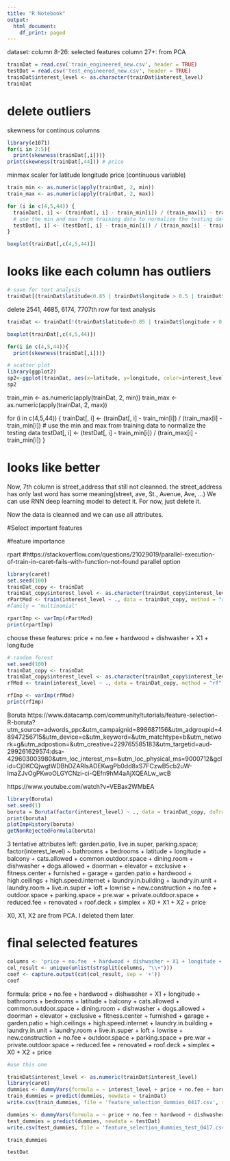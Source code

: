 ---
title: "R Notebook"
output:
  html_document:
    df_print: paged
---

dataset: column 8-26: selected features
column 27+: from PCA

```{r}
trainDat = read.csv('train_engineered_new.csv', header = TRUE)
testDat = read.csv('test_engineered_new.csv', header = TRUE)
trainDat$interest_level <- as.character(trainDat$interest_level)
trainDat
```

# delete outliers

skewness for continous columns
```{r}
library(e1071)   
for(i in 2:5){
  print(skewness(trainDat[,i]))}
print(skewness(trainDat[,44])) # price
```

minmax scaler for latitude longitude price (continuous variable)
```{r}

train_min <- as.numeric(apply(trainDat, 2, min))
train_max <- as.numeric(apply(trainDat, 2, max))

for (i in c(4,5,44)) {
  trainDat[, i] <- (trainDat[, i] - train_min[i]) / (train_max[i] - train_min[i]) 
  # use the min and max from training data to normalize the testing data
  testDat[, i] <- (testDat[, i] - train_min[i]) / (train_max[i] - train_min[i]) 
}

```

```{r}
boxplot(trainDat[,c(4,5,44)])
```

# looks like each column has outliers

```{r}
# save for text analysis
trainDat[(trainDat$latitude<0.85 | trainDat$longitude > 0.5 | trainDat$longitude < 0.3 | trainDat$price > 0.08), ]
```
delete 2541, 4685, 6174, 7707th row for text analysis

```{r}
trainDat <- trainDat[!(trainDat$latitude<0.85 | trainDat$longitude > 0.5 | trainDat$longitude < 0.3 | trainDat$price > 0.08), ]
```

```{r}
boxplot(trainDat[,c(4,5,44)])
```



```{r}
for(i in c(4,5,44)){
  print(skewness(trainDat[,i]))}
```

```{r}
# scatter plot
library(ggplot2)
sp2<-ggplot(trainDat, aes(x=latitude, y=longitude, color=interest_level)) + geom_point()
sp2
```

train_min <- as.numeric(apply(trainDat, 2, min))
train_max <- as.numeric(apply(trainDat, 2, max))

for (i in c(4,5,44)) {
  trainDat[, i] <- (trainDat[, i] - train_min[i]) / (train_max[i] - train_min[i]) 
  # use the min and max from training data to normalize the testing data
  testDat[, i] <- (testDat[, i] - train_min[i]) / (train_max[i] - train_min[i]) 
}



# looks like better

Now, 7th column is street_address that still not cleanned.
the street_address has only last word has some meaning(street, ave, St., Avenue, Ave, ...) We can use RNN deep learning model to detect it. For now, just delete it.

Now the data is cleanned and we can use all attributes. 

#Select important features

#feature importance

rpart
#https://stackoverflow.com/questions/21029019/parallel-execution-of-train-in-caret-fails-with-function-not-found parallel option

```{r}
library(caret)
set.seed(100)
trainDat_copy <- trainDat
trainDat_copy$interest_level <- as.character(trainDat_copy$interest_level)
rPartMod <- train(interest_level ~ ., data = trainDat_copy, method = "rpart")
#family = "multinomial"

```

```{r}
rpartImp <- varImp(rPartMod)
print(rpartImp)
```

choose these features: price + no.fee	+ hardwood + dishwasher + X1 + longitude

```{r}
# random forest
set.seed(100)
trainDat_copy <- trainDat
trainDat_copy$interest_level <- as.character(trainDat_copy$interest_level)
rfMod <- train(interest_level ~ ., data = trainDat_copy, method = "rf")
```
```{r}
rfImp <- varImp(rfMod)
print(rfImp)
```

Boruta
https://www.datacamp.com/community/tutorials/feature-selection-R-boruta?utm_source=adwords_ppc&utm_campaignid=898687156&utm_adgroupid=48947256715&utm_device=c&utm_keyword=&utm_matchtype=b&utm_network=g&utm_adpostion=&utm_creative=229765585183&utm_targetid=aud-299261629574:dsa-429603003980&utm_loc_interest_ms=&utm_loc_physical_ms=9000712&gclid=Cj0KCQjwgtWDBhDZARIsADEKwgPb0dd8xS7FCzwB5cb2uW-ImaZJvOgPKwoOLGYCNzi-ci-QEfn9hM4aAjXQEALw_wcB

https://www.youtube.com/watch?v=VEBax2WMbEA

```{r}
library(Boruta)
set.seed(1)
boruta = Boruta(factor(interest_level) ~ ., data = trainDat_copy, doTrace = 2, maxRuns = 50)
print(boruta)
plotImpHistory(boruta)
getNonRejectedFormula(boruta)
```

3 tentative attributes left: garden.patio, live.in.super, parking.space;
factor(interest_level) ~ bathrooms + bedrooms + latitude + longitude + 
    balcony + cats.allowed + common.outdoor.space + dining.room + 
    dishwasher + dogs.allowed + doorman + elevator + exclusive + 
    fitness.center + furnished + garage + garden.patio + hardwood + 
    high.ceilings + high.speed.internet + laundry.in.building + 
    laundry.in.unit + laundry.room + live.in.super + loft + lowrise + 
    new.construction + no.fee + outdoor.space + parking.space + 
    pre.war + private.outdoor.space + reduced.fee + renovated + 
    roof.deck + simplex + X0 + X1 + X2 + price

X0, X1, X2 are from PCA. I deleted them later.

# final selected features

```{r}
columns <- 'price + no.fee	+ hardwood + dishwasher + X1 + longitude +  bathrooms + bedrooms + latitude + longitude + balcony + cats.allowed + common.outdoor.space + dining.room +     dishwasher + dogs.allowed + doorman + elevator + exclusive +  fitness.center + furnished + garage + garden.patio + hardwood +     high.ceilings + high.speed.internet + laundry.in.building +     laundry.in.unit + laundry.room + live.in.super + loft + lowrise +     new.construction + no.fee + outdoor.space + parking.space +     pre.war + private.outdoor.space + reduced.fee + renovated +     roof.deck + simplex + X0 + X1 + X2 + price'
col_result <- unique(unlist(strsplit(columns, "\\+")))
coef <- capture.output(cat(col_result, sep = '+'))
coef

```

formula: price + no.fee + hardwood + dishwasher + X1 + longitude +  bathrooms + bedrooms + latitude + balcony + cats.allowed + common.outdoor.space + dining.room +     dishwasher + dogs.allowed + doorman + elevator + exclusive +  fitness.center + furnished + garage + garden.patio +     high.ceilings + high.speed.internet + laundry.in.building +     laundry.in.unit + laundry.room + live.in.super + loft + lowrise +     new.construction + no.fee + outdoor.space + parking.space +     pre.war + private.outdoor.space + reduced.fee + renovated +     roof.deck + simplex + X0 + X2 + price

```{r}
#use this one

trainDat$interest_level <- as.numeric(trainDat$interest_level)
library(caret)
dummies <- dummyVars(formula = ~ interest_level + price + no.fee + hardwood + dishwasher + X1 + longitude +  bathrooms + bedrooms + latitude + balcony + cats.allowed + common.outdoor.space + dining.room +     dishwasher + dogs.allowed + doorman + elevator + exclusive +  fitness.center + furnished + garage + garden.patio +     high.ceilings + high.speed.internet + laundry.in.building +     laundry.in.unit + laundry.room + live.in.super + loft + lowrise +     new.construction + no.fee + outdoor.space + parking.space +     pre.war + private.outdoor.space + reduced.fee + renovated +     roof.deck + simplex + X0 + X2 + price, data = trainDat)
train_dummies = predict(dummies, newdata = trainDat)
write.csv(train_dummies, file = 'feature_selection_dummies_0417.csv', row.names = FALSE)

dummies <- dummyVars(formula = ~ price + no.fee + hardwood + dishwasher + X1 + longitude +  bathrooms + bedrooms + latitude + balcony + cats.allowed + common.outdoor.space + dining.room +     dishwasher + dogs.allowed + doorman + elevator + exclusive +  fitness.center + furnished + garage + garden.patio +     high.ceilings + high.speed.internet + laundry.in.building +     laundry.in.unit + laundry.room + live.in.super + loft + lowrise +     new.construction + no.fee + outdoor.space + parking.space +     pre.war + private.outdoor.space + reduced.fee + renovated +     roof.deck + simplex + X0 + X2 + price, data = trainDat)
test_dummies = predict(dummies, newdata = testDat)
write.csv(test_dummies, file = 'feature_selection_dummies_test_0417.csv', row.names = FALSE)
```



```{r}
train_dummies
```


```{r}
testDat
```
























